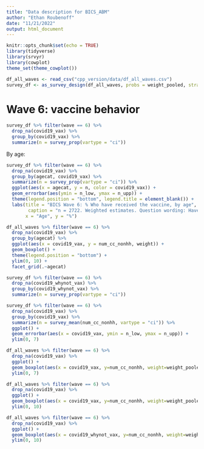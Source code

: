 ```yaml
---
title: "Data description for BICS_ABM"
author: "Ethan Roubenoff"
date: "11/21/2022"
output: html_document
---
```


```r
knitr::opts_chunk$set(echo = TRUE)
library(tidyverse)
library(srvyr)
library(cowplot)
theme_set(theme_cowplot())
```


```r
df_all_waves <- read_csv("cpp_version/data/df_all_waves.csv")
survey_df <- as_survey_design(df_all_waves, probs = weight_pooled, strata = wave)
```

# Wave 6: vaccine behavior
```r
survey_df %>% filter(wave == 6) %>% 
  drop_na(covid19_vax) %>%
  group_by(covid19_vax) %>% 
  summarize(n = survey_prop(vartype = "ci"))
```
By age: 
```r
survey_df %>% filter(wave == 6) %>% 
  drop_na(covid19_vax) %>%
  group_by(agecat, covid19_vax) %>% 
  summarize(n = survey_prop(vartype = "ci")) %>% 
  ggplot(aes(x = agecat, y = n, color = covid19_vax)) + 
  geom_errorbar(aes(ymin = n_low, ymax = n_upp)) +
  theme(legend.position = "bottom", legend.title = element_blank()) + 
  labs(title = "BICS Wave 6: % Who have received the vaccine, by age",
        caption = "n = 2722. Weighted estimates. Question wording: Have you received a vaccine to prevent\ncoronavirus/COVID-19?",
       x = "Age", y = "%") 
```
```r
df_all_waves %>% filter(wave == 6) %>% 
  drop_na(covid19_vax) %>%
  group_by(agecat) %>% 
  ggplot(aes(x = covid19_vax, y = num_cc_nonhh, weight)) + 
  geom_boxplot() +
  theme(legend.position = "bottom") + 
  ylim(0, 10) +
  facet_grid(.~agecat)
```


```r
survey_df %>% filter(wave == 6) %>% 
  drop_na(covid19_whynot_vax) %>%
  group_by(covid19_whynot_vax) %>% 
  summarize(n = survey_prop(vartype = "ci"))
```


```r
survey_df %>% filter(wave == 6) %>% 
  drop_na(covid19_vax) %>%
  group_by(covid19_vax) %>% 
  summarize(n = survey_mean(num_cc_nonhh, vartype = "ci")) %>% 
  ggplot() + 
  geom_errorbar(aes(x = covid19_vax, ymin = n_low, ymax = n_upp)) + 
  ylim(0, 7)
```

```r
df_all_waves %>% filter(wave == 6) %>% 
  drop_na(covid19_vax) %>%
  ggplot() + 
  geom_boxplot(aes(x = covid19_vax, y=num_cc_nonhh, weight=weight_pooled)) + 
  ylim(0, 7)
```

```r
df_all_waves %>% filter(wave == 6) %>% 
  drop_na(covid19_vax) %>%
  ggplot() + 
  geom_boxplot(aes(x = covid19_vax, y=num_cc_nonhh, weight=weight_pooled)) + 
  ylim(0, 10)
```


```r
df_all_waves %>% filter(wave == 6) %>% 
  drop_na(covid19_vax) %>%
  ggplot() + 
  geom_boxplot(aes(x = covid19_whynot_vax, y=num_cc_nonhh, weight=weight_pooled)) + 
  ylim(0, 10)
```